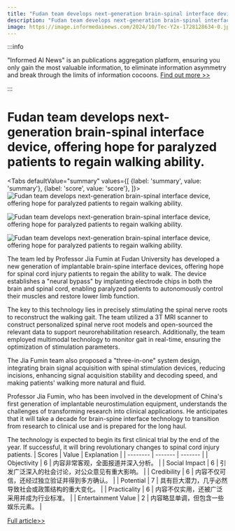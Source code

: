 ```yaml
---
title: "Fudan team develops next-generation brain-spinal interface device, offering hope for paralyzed patients to regain walking ability."
description: "Fudan team develops next-generation brain-spinal interface device, offering hope for paralyzed patients to regain walking ability."
image: https://image.informedainews.com/2024/10/Tec-Y2x-1728128634-0.jpg
---
```



:::info

"Informed AI News" is an publications aggregation platform, ensuring you only gain the most valuable information, to eliminate information asymmetry and break through the limits of information cocoons.  [Find out more >>](/)

:::

# Fudan team develops next-generation brain-spinal interface device, offering hope for paralyzed patients to regain walking ability.


<Tabs
	defaultValue="summary"
	values={[
	{label: 'summary', value: 'summary'},
	{label: 'score', value: 'score'},
]}>
<TabItem value="summary">
<img
  src="https://image.informedainews.com/2024/10/Tec-Y2x-1728128634-0.jpg"
  alt="Fudan team develops next-generation brain-spinal interface device, offering hope for paralyzed patients to regain walking ability."
/>

<img
  src="https://image.informedainews.com/2024/10/Tec-AKZ-1728128634-1.jpg"
  alt="Fudan team develops next-generation brain-spinal interface device, offering hope for paralyzed patients to regain walking ability."
/>

<img
  src="https://image.informedainews.com/2024/10/Tec-u2g-1728128634-2.jpg"
  alt="Fudan team develops next-generation brain-spinal interface device, offering hope for paralyzed patients to regain walking ability."
/>



The team led by Professor Jia Fumin at Fudan University has developed a new generation of implantable brain-spine interface devices, offering hope for spinal cord injury patients to regain the ability to walk. The device establishes a "neural bypass" by implanting electrode chips in both the brain and spinal cord, enabling paralyzed patients to autonomously control their muscles and restore lower limb function.

The key to this technology lies in precisely stimulating the spinal nerve roots to reconstruct the walking gait. The team utilized a 3T MRI scanner to construct personalized spinal nerve root models and open-sourced the relevant data to support neurorehabilitation research. Additionally, the team employed multimodal technology to monitor gait in real-time, ensuring the optimization of stimulation parameters.

The Jia Fumin team also proposed a "three-in-one" system design, integrating brain signal acquisition with spinal stimulation devices, reducing incisions, enhancing signal acquisition stability and decoding speed, and making patients' walking more natural and fluid.

Professor Jia Fumin, who has been involved in the development of China's first generation of implantable neurostimulation equipment, understands the challenges of transforming research into clinical applications. He anticipates that it will take a decade for brain-spine interface technology to transition from research to clinical use and is prepared for the long haul.

The technology is expected to begin its first clinical trial by the end of the year. If successful, it will bring revolutionary changes to spinal cord injury patients.
</TabItem>
<TabItem value="score">
	| Scores     | Value   | Explanation |
	| -------- | ------- | ------- |
	| Objectivity  | 6    | 内容非常客观，全面报道并深入分析。    |
	| Social Impact | 6     | 引发广泛深入的社会讨论，对公众意见有重大影响。    |
	| Credibility    | 6    | 内容不仅可信，还经过独立验证并得到多方确认。    |
	| Potential    | 7    | 具有巨大潜力，几乎必然导致社会或政策结构的重大变化。    |
	| Practicality    | 6    | 内容不仅实用，还被广泛采用并成为行业标准。    |
	| Entertainment Value    | 2    | 内容略显单调，但包含一些娱乐元素。    |
</TabItem>
</Tabs>

[Full article>>](https://www.thepaper.cn/newsDetail_forward_28946774)
